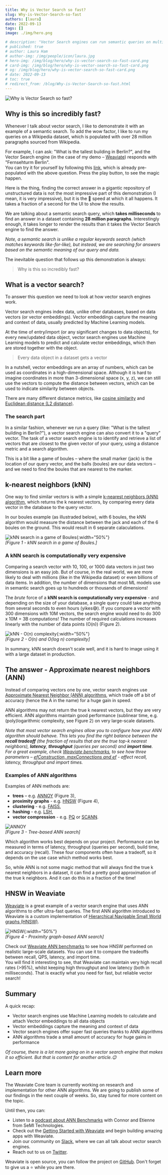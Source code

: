 ```yaml
---
title: Why is Vector Search so fast?
slug: Why-is-Vector-Search-so-fast
authors: [laura] 
date: 2022-09-13
tags: []
image: ./img/hero.png

# description: "Vector Search engines can run semantic queries on multi-million datasets in milliseconds. How is that possible?"
# published: true
# author: Laura Ham
# author-img: /img/people/icon/laura.jpg
# hero-img: /img/blog/hero/why-is-vector-search-so-fast-card.png
# card-img: /img/blog/hero/why-is-vector-search-so-fast-card.png
# og: /img/blog/hero/why-is-vector-search-so-fast-card.png
# date: 2022-09-13
# toc: true
# redirect_from: /blog/Why-is-Vector-Search-so-fast.html
---
```

![Why is Vector Search so fast?](./img/hero.png)

## Why is this so incredibly fast?

Whenever I talk about vector search, I like to demonstrate it with an example of a semantic search. To add the wow factor, I like to run my queries on a Wikipedia dataset, which is populated with over 28 million paragraphs sourced from Wikipedia.

For example, I can ask: "What is the tallest building in Berlin?", and the Vector Search engine (in the case of my demo – [Weaviate](/developers/weaviate/)) responds with "Fernsehturm Berlin".<br/>
You can try it for yourself by following this [link](https://link.semi.technology/3QYy9xX), which is already pre-populated with the above question. Press the play button, to see the magic happen.

<!-- truncate -->

Here is the thing, finding the correct answer in a gigantic repository of unstructured data is not the most impressive part of this demonstration (I mean, it is very impressive), but it is the 🚀 speed at which it all happens. It takes a fraction of a second for the UI to show the results.

We are talking about a semantic search query, which **takes milliseconds** to find an answer in a dataset containing **28 million paragraphs**. Interestingly enough, it takes longer to render the results than it takes the Vector Search engine to find the answer.

*Note, a semantic search is unlike a regular keywords search (which matches keywords like-for-like), but instead, we are searching for answers based on the semantic meaning of our query and data.*

The inevitable question that follows up this demonstration is always:

> Why is this so incredibly fast?

## What is a vector search?
To answer this question we need to look at how vector search engines work. 

Vector search engines index data, unlike other databases, based on data vectors (or vector embeddings). Vector embeddings capture the meaning and context of data, usually predicted by Machine Learning models. 

At the time of entry/import (or any significant changes to data objects), for every new/updated data object, vector search engines use Machine Learning models to predict and calculate vector embeddings, which then are stored together with the object.

> Every data object in a dataset gets a vector

In a nutshell, vector embeddings are an array of numbers, which can be used as coordinates in a high-dimensional space. Although it is hard to imagine coordinates in more than 3-dimensional space (x, y, z), we can still use the vectors to compute the distance between vectors, which can be used to indicate similarity between objects. <br/>

There are many different distance metrics, like [cosine similarity](https://en.wikipedia.org/wiki/Cosine_similarity) and [Euclidean distance (L2 distance)](https://en.wikipedia.org/wiki/Euclidean_distance).

### The search part
In a similar fashion, whenever we run a query (like: "What is the tallest building in Berlin?"), a vector search engine can also convert it to a "query" vector. The task of a vector search engine is to identify and retrieve a list of vectors that are closest to the given vector of your query, using a distance metric and a search algorithm. 

This is a bit like a game of boules – where the small marker (jack) is the location of our query vector, and the balls (boules) are our data vectors – and we need to find the boules that are nearest to the marker.

## k-nearest neighbors (kNN)
One way to find similar vectors is with a simple [k-nearest neighbors (kNN) algorithm](https://en.wikipedia.org/wiki/K-nearest_neighbors_algorithm), which returns the k nearest vectors, by comparing every data vector in the database to the query vector. 

In our boules example (as illustraded below), with 6 boules, the kNN algorithm would measure the distance between the jack and each of the 6 boules on the ground. This would result in 6 separate calaculations.

![kNN search in a game of Boules](./img/knn-boules.png){:width="50%"}<br/>
*[Figure 1 - kNN search in a game of Boules.]*

### A kNN search is computationally very expensive
Comparing a search vector with 10, 100, or 1000 data vectors in just two dimensions is an easy job. But of course, in the real world, we are more likely to deal with millions (like in the Wikipedia dataset) or even billions of data items. In addition, the number of dimensions that most ML models use in semantic search goes up to hundreds or thousands of dimensions!

The *brute* force of a **kNN search is computationally very expensive** - and depending on the size of your database, a single query could take anything from several seconds to even hours (yikes😅). If you compare a vector with 300 dimensions with 10M vectors, the search engine would need to do 300 x 10M = 3B computations! The number of required calculations increases linearly with the number of data points (O(n)) (Figure 2).

![kNN - O(n) complexity](./img/knn-linear.png){:width="50%"}<br/>
*[Figure 2 - O(n) and O(log n) complexity]*

In summary, kNN search doesn't scale well, and it is hard to image using it with a large dataset in production.

## The answer - Approximate nearest neighbors (ANN)
Instead of comparing vectors one by one, vector search engines use [Approximate Nearest Neighbor (ANN) algorithms](https://en.wikipedia.org/wiki/Nearest_neighbor_search#Approximation_methods), which trade off a bit of accuracy (hence the A in the name) for a huge gain in speed.

ANN algorithms may not return the true k nearest vectors, but they are very efficient. ANN algorithms maintain good performance (sublinear time, e.g. (poly)logarithmic complexity, see Figure 2) on very large-scale datasets.

*Note that most vector search engines allow you to configure how your ANN algorithm should behave. This lets you find the right balance between the **recall tradeoff** (the fraction of results that are the true top-k nearest neighbors), **latency**, **throughput** (queries per second) and **import time**.*<br/>
*For a great example, check [Weaviate benchmarks](/developers/weaviate/benchmarks/ann#sift1m-1m-128d-vectors-l2-distance), to see how three parameters – [efConstruction, maxConnections and ef](/developers/weaviate/benchmarks/ann#what-is-being-measured) - affect recall, latency, throughput and import times.*

### Examples of ANN algorithms
Examples of ANN methods are:
* **trees** – e.g. [ANNOY](https://github.com/spotify/annoy) (Figure 3),
* **proximity** **graphs** - e.g. [HNSW](https://arxiv.org/abs/1603.09320) (Figure 4),
* **clustering** - e.g. [FAISS](https://github.com/facebookresearch/faiss),
* **hashing** - e.g. [LSH](https://en.wikipedia.org/wiki/Locality-sensitive_hashing),
* **vector compression** - e.g. [PQ](https://ieeexplore.ieee.org/document/5432202) or [SCANN](https://ai.googleblog.com/2020/07/announcing-scann-efficient-vector.html).

![ANNOY](./img/ann-annoy.png)<br/>
*[Figure 3 - Tree-based ANN search]*

Which algorithm works best depends on your project. Performance can be measured in terms of latency, throughput (queries per second), build time, and accuracy (recall). These four components often have a tradeoff, so it depends on the use case which method works best. 

So, while ANN is not some magic method that will always find the true k nearest neighbors in a dataset, it can find a pretty good approximation of the true k neighbors. And it can do this in a fraction of the time! 

## HNSW in Weaviate
[Weaviate](/developers/weaviate/) is a great example of a vector search engine that uses ANN algorithms to offer ultra-fast queries. The first ANN algorithm introduced to Weaviate is a custom implementation of [Hierarchical Navigable Small World graphs (HNSW)](/developers/weaviate/concepts/vector-index#hnsw).

![HNSW](./img/ann-hnsw.png){:width="50%"}<br/>
*[Figure 4 - Proximity graph-based ANN search]*

Check out [Weaviate ANN benchmarks](/developers/weaviate/benchmarks/ann) to see how HNSW performed on realistic large-scale datasets. You can use it to compare the tradeoffs between recall, QPS, latency, and import time.<br/>
You will find it interesting to see, that Weaviate can maintain very high recall rates (>95%), whilst keeping high throughput and low latency (both in milliseconds). That is exactly what you need for fast, but reliable vector search!

## Summary
A quick recap:
* Vector search engines use Machine Learning models to calculate and attach Vector embeddings to all data objects
* Vector embeddings capture the meaning and context of data
* Vector search engines offer super fast queries thanks to ANN algorithms
* ANN algorithms trade a small amount of accuracy for huge gains in performance

*Of course, there is a lot more going on in a vector search engine that makes it so efficient. But that is content for another article.😉*

## Learn more
The Weaviate Core team is currently working on research and implementation for other ANN algorithms. We are going to publish some of our findings in the next couple of weeks. So, stay tuned for more content on the topic.

Until then, you can:
* Listen to a [podcast about ANN Benchmarks](https://youtu.be/kG3ji89AFyQ) with Connor and Etienne from SeMI Technologies.
* Check out the [Getting Started with Weaviate](/developers/weaviate/quickstart) and begin building amazing apps with Weaviate.
* Join our community on [Slack](https://join.slack.com/t/weaviate/shared_invite/zt-goaoifjr-o8FuVz9b1HLzhlUfyfddhw), where we can all talk about vector search engines.
* Reach out to us on [Twitter](https://twitter.com/weaviate_io).

Weaviate is open source, you can follow the project on [GitHub](https://github.com/semi-technologies/weaviate). Don't forget to give us a ⭐️ while you are there.
